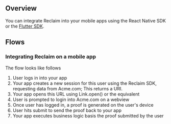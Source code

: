 ## Overview

You can integrate Reclaim into your mobile apps using the React Native SDK or the [Flutter SDK](/flutter).

## Flows
### Integrating Reclaim on a mobile app
The flow looks like follows
1. User logs in into your app
2. Your app creates a new session for this user using the Reclaim SDK, requesting data from Acme.com; This returns a URI.
3. Your app opens this URL using Link.open() or the equivalent
5. User is prompted to login into Acme.com on a webview
6. Once user has logged in, a proof is generated on the user's device
7. User hits submit to send the proof back to your app
8. Your app executes business logic basis the proof submitted by the user
